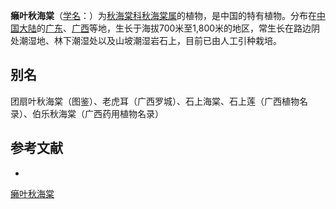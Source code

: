 {{Speciesbox
| taxon = Begonia leprosa
| authority = [[Hance|Hance]], 1883
}}

'''癞叶秋海棠'''（[[学名|学名]]：{{lang|la|''Begonia leprosa''}}）为[[秋海棠科|秋海棠科]][[秋海棠属|秋海棠属]]的植物，是中国的特有植物。分布在[[中国大陆|中国大陆]]的[[广东|广东]]、[[广西|广西]]等地，生长于海拔700米至1,800米的地区，常生长在路边阴处潮湿地、林下潮湿处以及山坡潮湿岩石上，目前已由人工引种栽培。

== 别名 ==
团扇叶秋海棠（图鉴）、老虎耳（广西罗城）、石上海棠、石上莲（广西植物名录）、伯乐秋海棠（广西药用植物名录）

== 参考文献 ==
<div class="references-small">
* {{cite web| url =http://www.bioinfo.cn/db05/KmzwSpecies.php?action=view&id=2048| title =癞叶秋海棠| work =《中国高等植物数据库全库》| publisher =中国科学院微生物研究所| author =昆明植物研究所| accessdate =2009-02-22| deadurl =yes| archiveurl =https://web.archive.org/web/20160305061226/http://www.bioinfo.cn/db05/KmzwSpecies.php?action=view&id=2048| archivedate =2016-03-05}}
</div>
{{Taxonbar|from=Q15225805}}

[[Category:秋海棠属|癞叶秋海棠]]


{{植物小作品}}